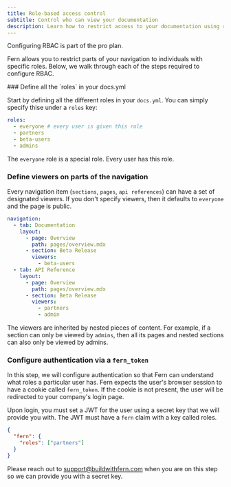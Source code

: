 ```yaml
---
title: Role-based access control
subtitle: Control who can view your documentation
description: Learn how to restrict access to your documentation using role-based access control (RBAC)
---
```


<Note>Configuring RBAC is part of the pro plan.</Note>

Fern allows you to restrict parts of your navigation to individuals with specific roles. Below, we walk through each of the steps
required to configure RBAC.

<Steps>
### Define all the `roles` in your docs.yml

Start by defining all the different roles in your `docs.yml`. You can simply specify thise under a `roles` key:

```yml docs.yml
roles:
  - everyone # every user is given this role
  - partners
  - beta-users
  - admins
```

<Info>The `everyone` role is a special role. Every user has this role.</Info>

### Define viewers on parts of the navigation

Every navigation item (`sections`, `pages`, `api references`) can have a set of designated viewers. If you don't
specify viewers, then it defaults to `everyone` and the page is public.

```yml docs.yml {7-8} {14-16}
navigation:
  - tab: Documentation
    layout:
      - page: Overview
        path: pages/overview.mdx
      - section: Beta Release
        viewers:
          - beta-users
  - tab: API Reference
    layout:
      - page: Overview
        path: pages/overview.mdx
      - section: Beta Release
        viewers:
          - partners
          - admin
```

The viewers are inherited by nested pieces of content. For example, if a section can only be viewed by `admins`, then all its
pages and nested sections can also only be viewed by admins.

### Configure authentication via a `fern_token`

In this step, we will configure authentication so that Fern can understand what roles a particular user has. Fern expects the user's
browser session to have a cookie called `fern_token`. If the cookie is not present, the user will be redirected to your company's
login page.

Upon login, you must set a JWT for the user using a secret key that we will provide you with. The JWT must have a `fern` claim
with a key called roles.

```json
{
  "fern": {
    "roles": ["partners"]
  }
}
```

<Note>Please reach out to support@buildwithfern.com when you are on this step so we can provide you with a secret key.</Note>

</Steps>

